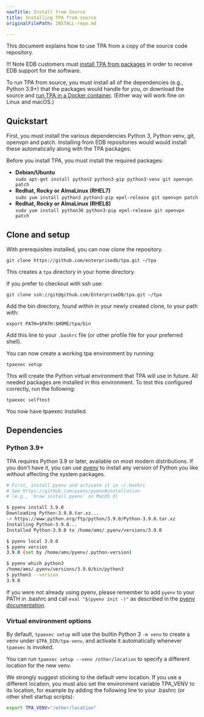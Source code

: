 ```yaml
---
navTitle: Install from Source
title: Installing TPA from source
originalFilePath: INSTALL-repo.md

---
```


This document explains how to use TPA from a copy of the source code
repository.

!!! Note
      EDB customers must [install TPA from packages](INSTALL/) in
      order to receive EDB support for the software.

To run TPA from source, you must install all of the dependencies
(e.g., Python 3.9+) that the packages would handle for you, or download
the source and [run TPA in a Docker container](reference/INSTALL-docker/).
(Either way will work fine on Linux and macOS.)

## Quickstart

First, you must install the various dependencies Python 3, Python
venv, git, openvpn and patch. Installing from EDB repositories would
would  install these automatically along with the TPA
packages.

Before you install TPA, you must install the required packages:

-   **Debian/Ubuntu** <br/> `sudo apt-get install python3 python3-pip python3-venv git openvpn patch`
-   **Redhat, Rocky or AlmaLinux (RHEL7)** <br/> `sudo yum install python3 python3-pip epel-release git openvpn patch`
-   **Redhat, Rocky or AlmaLinux (RHEL8)** <br/>`sudo yum install python36 python3-pip epel-release git openvpn patch`

## Clone and setup

With prerequisites installed, you can now clone the repository.

```
git clone https://github.com/enterprisedb/tpa.git ~/tpa
```

This creates a `tpa` directory in your home directory.

If you prefer to checkout with ssh use:<br/>

```
git clone ssh://git@github.com/EnterpriseDB/tpa.git ~/tpa
```

Add the bin directory, found within in your newly created clone, to your path with:

`export PATH=$PATH:$HOME/tpa/bin`

Add this line to your `.bashrc` file (or other profile file for your preferred shell).

You can now create a working tpa environment by running:

`tpaexec setup`

This will create the Python virtual environment that TPA will use in future. All needed packages are installed in this environment. To test this configured correctly, run the following:

`tpaexec selftest`

You now have tpaexec installed.

## Dependencies

### Python 3.9+

TPA requires Python 3.9 or later, available on most
modern distributions. If you don't have it, you can use
[pyenv](https://github.com/pyenv/pyenv) to install any version of Python
you like without affecting the system packages.

```bash
# First, install pyenv and activate it in ~/.bashrc
# See https://github.com/pyenv/pyenv#installation
# (e.g., `brew install pyenv` on MacOS X)

$ pyenv install 3.9.0
Downloading Python-3.9.0.tar.xz...
-> https://www.python.org/ftp/python/3.9.0/Python-3.9.0.tar.xz
Installing Python-3.9.0...
Installed Python-3.9.0 to /home/ams/.pyenv/versions/3.9.0

$ pyenv local 3.9.0
$ pyenv version
3.9.0 (set by /home/ams/pyenv/.python-version)

$ pyenv which python3
/home/ams/.pyenv/versions/3.9.0/bin/python3
$ python3 --version
3.9.0
```

If you were not already using pyenv, please remember to add `pyenv` to
your PATH in .bashrc and call `eval "$(pyenv init -)"` as described in
the [pyenv documentation](https://github.com/pyenv/pyenv#installation).

### Virtual environment options

By default, `tpaexec setup` will use the builtin Python 3 `-m venv`
to create a venv under `$TPA_DIR/tpa-venv`, and activate it
automatically whenever `tpaexec` is invoked.

You can run `tpaexec setup --venv /other/location` to specify a
different location for the new venv.

We strongly suggest sticking to the default venv location. If you use a
different location, you must also set the environment variable TPA_VENV
to its location, for example by adding the following line to your
.bashrc (or other shell startup scripts):

```bash
export TPA_VENV="/other/location"
```
